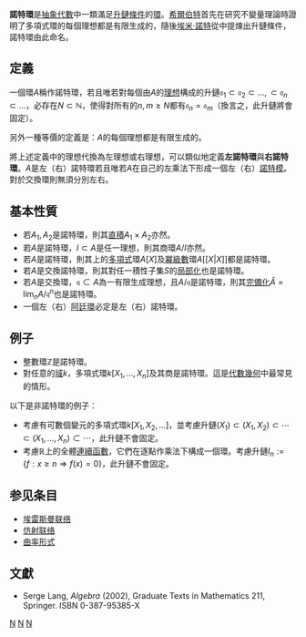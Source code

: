 {{NoteTA|G1=Math}}

'''諾特環'''是[[抽象代數|抽象代數]]中一類滿足[[升鏈條件|升鏈條件]]的[[环_(代数)|環]]。[[希爾伯特|希爾伯特]]首先在研究不變量理論時證明了多項式環的每個理想都是有限生成的，隨後[[埃米·諾特|埃米·諾特]]從中提煉出升鏈條件，諾特環由此命名。

== 定義 ==
一個環<math>A</math>稱作諾特環，若且唯若對每個由<math>A</math>的[[理想_(环论)|理想]]構成的升鏈<math>\mathfrak{a}_1 \subset \mathfrak{a}_2 \subset \ldots, \subset\mathfrak{a}_n \subset\ldots</math>，必存在<math>N \subset \mathbb{N}</math>，使得對所有的<math>n,m \geq N</math>都有<math>\mathfrak{a}_n = \mathfrak{a}_m</math>（換言之，此升鏈將會固定）。

另外一種等價的定義是：<math>A</math>的每個理想都是有限生成的。

將上述定義中的理想代換為左理想或右理想，可以類似地定義'''左諾特環'''與'''右諾特環'''。<math>A</math>是左（右）諾特環若且唯若<math>A</math>在自己的左乘法下形成一個左（右）[[諾特模|諾特模]]。對於交換環則無須分別左右。

== 基本性質 ==
* 若<math>A_1, A_2</math>是諾特環，則其[[直積|直積]]<math>A_1 \times A_2</math>亦然。
* 若<math>A</math>是諾特環，<math>I \subset A</math>是任一理想，則其商環<math>A/I</math>亦然。
* 若<math>A</math>是諾特環，則其上的[[多項式|多項式]]環<math>A[X]</math>及[[冪級數|冪級數]]環<math>A[[X|X]]</math>都是諾特環。
* 若<math>A</math>是交換諾特環，則其對任一積性子集<math>S</math>的[[局部化|局部化]]也是諾特環。
* 若<math>A</math>是交換環，<math>\mathfrak{q} \subset A</math>為一有限生成理想，且<math>A/\mathfrak{q}</math>是諾特環，則其[[完備化|完備化]]<math>\widehat{A} = \lim_n A/\mathfrak{q}^n</math>也是諾特環。
* 一個左（右）[[阿廷環|阿廷環]]必定是左（右）諾特環。

== 例子 ==
* 整數環<math>\mathbb{Z}</math>是諾特環。
* 對任意的[[体_(数学)|域]]<math>k</math>，多項式環<math>k[X_1,\ldots,X_n]</math>及其商是諾特環。這是[[代數幾何|代數幾何]]中最常見的情形。

以下是非諾特環的例子：
* 考慮有可數個變元的多項式環<math>k[X_1, X_2, \ldots]</math>，並考慮升鏈<math>(X_1) \subset (X_1, X_2) \subset \cdots \subset (X_1, \ldots, X_n) \subset \cdots</math>，此升鏈不會固定。
* 考慮<math>\mathbb{R}</math>上的全體[[連續函數|連續函數]]，它們在逐點作乘法下構成一個環。考慮升鏈<math>I_n := \{f :  x \geq n \Rightarrow f(x)=0 \}</math>，此升鏈不會固定。

==参见条目==
* [[埃雷斯曼联络|埃雷斯曼联络]]
* [[仿射联络|仿射联络]]
* [[曲率形式|曲率形式]]

== 文獻 ==
* Serge Lang, ''Algebra'' (2002), Graduate Texts in Mathematics 211, Springer. ISBN 0-387-95385-X

{{ModernAlgebra}}

[[Category:交換代數|N]]
[[Category:抽象代數|N]]
[[Category:環論|N]]